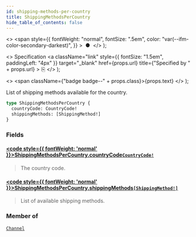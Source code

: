 ```yaml
---
id: shipping-methods-per-country
title: ShippingMethodsPerCountry
hide_table_of_contents: false
---
```


  <>
    <span
      style={{
        fontWeight: "normal",
        fontSize: ".5em",
        color: "var(--ifm-color-secondary-darkest)",
      }}
    >
      &nbsp;●&nbsp;
    </span>
  </>
);

  <>
    Specification
    <a
      className="link"
      style={{ fontSize: "1.5em", paddingLeft: "4px" }}
      target="\_blank"
      href={props.url}
      title={"Specified by " + props.url}
    >
      ⎘
    </a>
  </>
);

  <>
    <span className={"badge badge--" + props.class}>{props.text}</span>
  </>
);

List of shipping methods available for the country.

<Badge text="Added in Saleor 3.6" class="secondary margin-bottom--sm" />

<FeaturePreview />

```graphql
type ShippingMethodsPerCountry {
  countryCode: CountryCode!
  shippingMethods: [ShippingMethod!]
}
```

### Fields

#### [<code style={{ fontWeight: 'normal' }}>ShippingMethodsPerCountry.<b>countryCode</b></code>](#)<Bullet />[`CountryCode!`](../../../api-reference/miscellaneous/enums/country-code) <Badge class="secondary" text="non-null"/> <Badge class="secondary" text="enum"/>

> The country code.

#### [<code style={{ fontWeight: 'normal' }}>ShippingMethodsPerCountry.<b>shippingMethods</b></code>](#)<Bullet />[`[ShippingMethod!]`](../../../api-reference/shipping/objects/shipping-method) <Badge class="secondary" text="list"/> <Badge class="secondary" text="object"/>

> List of available shipping methods.

### Member of

[`Channel`](../../../api-reference/channels/objects/channel) <Badge class="secondary" text="object"/>

